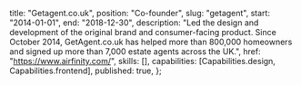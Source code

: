 
  title: "Getagent.co.uk",
  position: "Co-founder",
  slug: "getagent",
  start: "2014-01-01",
  end: "2018-12-30",
  description:
    "Led the design and development of the original brand and consumer-facing product. Since October 2014, GetAgent.co.uk has helped more than 800,000 homeowners and signed up more than 7,000 estate agents across the UK.",
  href: "https://www.airfinity.com/",
  skills: [],
  capabilities: [Capabilities.design, Capabilities.frontend],
  published: true,
};
